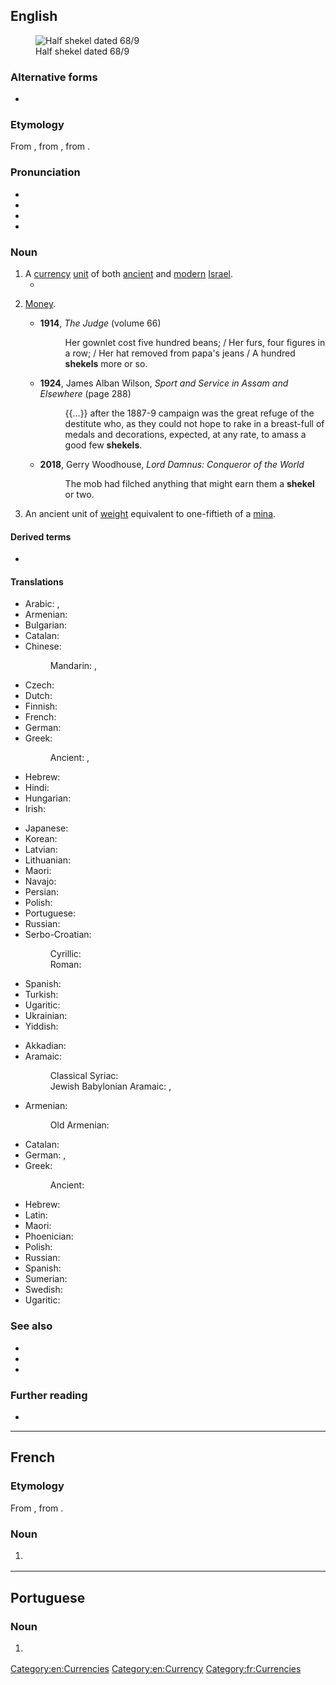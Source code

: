 ==English==
{{was wotd|2006|November|22}}
[[File:Half_Shekel.jpg|thumb|Half shekel dated 68/9 {{CE}}]]

===Alternative forms===
* {{alter|en|sheqel}}

===Etymology===
From {{bor|en|he|שֶׁקֶל||shekel|tr=shékel}}, from {{m|he|שָׁקַל|tr=shakál||to [[weigh]]}}, from {{der|en|akk|𒂆|tr=šiqlu}}.

===Pronunciation===
* {{IPA|en|/ˈʃɛkəl/}}
* {{audio|en|en-us-shekel.ogg|Audio (US)}}
* {{rhymes|en|ɛkəl}}
* {{hyphenation|en|shek|el}}

===Noun===
{{en-noun|s|shekalim}}

# A [[currency]] [[unit]] of both [[ancient]] and [[modern]] [[Israel]].
#* {{quote-book|1=en|year=1887|author=H. Rider Haggard|authorlink=H. Rider Haggard|title=She: A History of Adventure|url=http://www.gutenberg.org/files/3155/3155-0.txt|passage="Beauty is naught to him, because there are lips more honey-sweet; and wealth is naught, because others can weigh him down with heavier '''shekels'''; and fame is naught, because there have been greater men than he."}}
# {{lb|en|slang}} [[money|Money]].
#* '''1914''', ''The Judge'' (volume 66)
#*: Her gownlet cost five hundred beans; / Her furs, four figures in a row; / Her hat removed from papa's jeans / A hundred '''shekels''' more or so.
#* '''1924''', James Alban Wilson, ''Sport and Service in Assam and Elsewhere'' (page 288)
#*: {{...}} after the 1887-9 campaign was the great refuge of the destitute who, as they could not hope to rake in a breast-full of medals and decorations, expected, at any rate, to amass a good few '''shekels'''.
#* '''2018''', Gerry Woodhouse, ''Lord Damnus: Conqueror of the World''
#*: The mob had filched anything that might earn them a '''shekel''' or two.
# {{lb|en|historical}} An ancient unit of [[weight]] equivalent to one-fiftieth of a [[mina]].

====Derived terms====
* {{l|en|new shekel}}

====Translations====
{{trans-top|currency unit in Israel}}
* Arabic: {{t|ar|شِيكِل|m|tr=šekel}}, {{t|ar|شِيكِل|m}}
* Armenian: {{t+|hy|շեկել}}
* Bulgarian: {{t|bg|ше́кел|m|sc=Cyrl}}
* Catalan: {{t+|ca|xéquel|m}}
* Chinese:
*: Mandarin: {{t|cmn|錫克爾|sc=Hani}}, {{t|cmn|锡克尔|tr=xíkè'ěr|sc=Hani}}
* Czech: {{t|cs|šekel|m}}
* Dutch: {{t+|nl|sjekel|m}}
* Finnish: {{t+|fi|sekeli}}
* French: {{t+|fr|shekel|m}}
* German: {{t+|de|Schekel|m}}
* Greek:
*: Ancient: {{t|grc|σίγλος|m}}, {{t|grc|σίκλος|m}}
* Hebrew: {{t+|he|שֶׁקֶל|m|tr=shékel}}
* Hindi: {{t|hi|शेकेल}}
* Hungarian: {{t+|hu|sékel}}
* Irish: {{t|ga|seiceal|m}}
{{trans-mid}}
* Japanese: {{t|ja|シェケル|tr=shekeru}}
* Korean: {{t|ko|셰켈}}
* Latvian: {{t|lv|šekelis|m}}
* Lithuanian: {{t|lt|šekelis|m}}
* Maori: {{t|mi|hekere}}
* Navajo: {{t|nv|Ízrel bi-shékʼel ániidí}}
* Persian: {{t+|fa|شکل|tr=šekel|sc=fa-Arab}}
* Polish: {{t+|pl|szekel|m}}
* Portuguese: {{t|pt|shekel|m}}
* Russian: {{t+|ru|ше́кель|m}}
* Serbo-Croatian:
*: Cyrillic: {{t|sh|шекел|m|sc=Cyrl}}
*: Roman: {{t+|sh|šekel|m}}
* Spanish: {{t|es|séquel|m}}
* Turkish: {{t+|tr|şekel}}
* Ugaritic: {{t|uga|𐎘𐎖𐎍}}
* Ukrainian: {{t|uk|ше́кель|m}}
* Yiddish: {{t|yi|שעקעל|m}}
{{trans-bottom}}

{{trans-top|ancient unit of weight}}
* Akkadian: {{t|akk|𒅆𒅗𒇻|m|tr=šiqalu}}
* Aramaic:
*: Classical Syriac: {{t|syc|ܬܩܠ|m|tr=t'qēl}}
*: Jewish Babylonian Aramaic: {{t|arc|תְּקֵל|m|tr=t'qēl}}, {{t|arc|תִּיקְלָא|m|tr=tiqlå}}
* Armenian: {{t+|hy|սիկղ}}
*: Old Armenian: {{t|xcl|սիկղ}}
* Catalan: {{t|ca|sicle|m}}
* German: {{t+|de|Schekel|m}}, {{t+|de|Sekel|m}}
* Greek:
*: Ancient: {{t|grc|σίγλος|m}}
{{trans-mid}}
* Hebrew: {{t+|he|שקל|m|tr=shekel}}
* Latin: {{t|la|siclus|m}}
* Maori: {{t|mi|hekere}}
* Phoenician: {{t|phn|𐤔𐤒𐤋‎|m}}
* Polish: {{t+|pl|sykl|m}}
* Russian: {{t+|ru|сикль|m}}
* Spanish: {{t+|es|siclo|m}}
* Sumerian: {{t|sux|𒂆|tr=gig̃₄, gin₂|ts=gig̃}}
* Swedish: {{t+|sv|sikel|c}}
* Ugaritic: {{t|uga|𐎘𐎖𐎍}}
{{trans-bottom}}

===See also===
* {{l|en|agora}}
* {{l|en|ILS}}
* {{l|en|NIS}}

===Further reading===
* {{pedia}}

[[Category:en:Currencies]]
[[Category:en:Currency]]

----

==French==

===Etymology===
From {{etyl|he|fr}} {{m|he|שֶׁקֶל||shekel|tr=shékel}}, from {{m|he|שָׁקַל|tr=shakál||to [[weigh]]}}.

===Noun===
{{fr-noun|m}}

# {{l|en|shekel}} {{gloss|unit of currency}}

[[Category:fr:Currencies]]

----

==Portuguese==

===Noun===
{{pt-noun|m|s}}

# {{l|en|sheqel}} {{gloss|currency unit in Israel}}